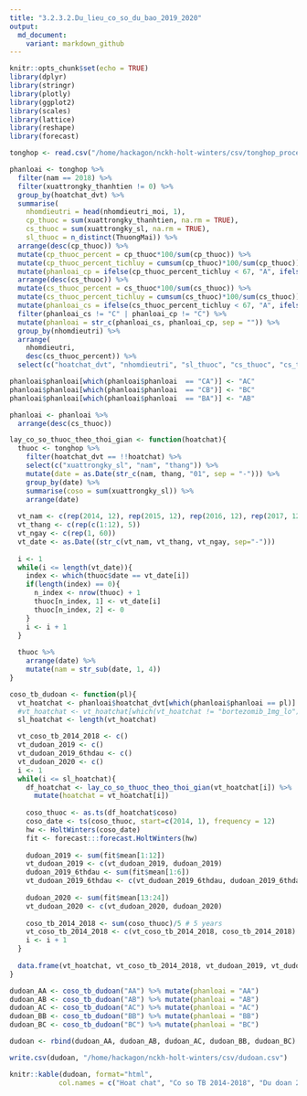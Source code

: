 ```yaml
---
title: "3.2.3.2.Du_lieu_co_so_du_bao_2019_2020"
output:
  md_document:
    variant: markdown_github
---
```


```r
knitr::opts_chunk$set(echo = TRUE)
library(dplyr)
library(stringr)
library(plotly)
library(ggplot2)
library(scales)
library(lattice)
library(reshape)
library(forecast)
```

```r
tonghop <- read.csv("/home/hackagon/nckh-holt-winters/csv/tonghop_processed.csv", stringsAsFactors = FALSE)
```

```r
phanloai <- tonghop %>%
  filter(nam == 2018) %>%
  filter(xuattrongky_thanhtien != 0) %>%
  group_by(hoatchat_dvt) %>%
  summarise(
    nhomdieutri = head(nhomdieutri_moi, 1),
    cp_thuoc = sum(xuattrongky_thanhtien, na.rm = TRUE),
    cs_thuoc = sum(xuattrongky_sl, na.rm = TRUE),
    sl_thuoc = n_distinct(ThuongMai)) %>%
  arrange(desc(cp_thuoc)) %>%
  mutate(cp_thuoc_percent = cp_thuoc*100/sum(cp_thuoc)) %>%
  mutate(cp_thuoc_percent_tichluy = cumsum(cp_thuoc)*100/sum(cp_thuoc)) %>%
  mutate(phanloai_cp = ifelse(cp_thuoc_percent_tichluy < 67, "A", ifelse(cp_thuoc_percent_tichluy < 80, "B", "C"))) %>%
  arrange(desc(cs_thuoc)) %>%
  mutate(cs_thuoc_percent = cs_thuoc*100/sum(cs_thuoc)) %>%
  mutate(cs_thuoc_percent_tichluy = cumsum(cs_thuoc)*100/sum(cs_thuoc)) %>%
  mutate(phanloai_cs = ifelse(cs_thuoc_percent_tichluy < 67, "A", ifelse(cs_thuoc_percent_tichluy < 80, "B", "C"))) %>%
  filter(phanloai_cs != "C" | phanloai_cp != "C") %>%
  mutate(phanloai = str_c(phanloai_cs, phanloai_cp, sep = "")) %>%
  group_by(nhomdieutri) %>%
  arrange(
    nhomdieutri,
    desc(cs_thuoc_percent)) %>%
  select(c("hoatchat_dvt", "nhomdieutri", "sl_thuoc", "cs_thuoc", "cs_thuoc_percent", "cp_thuoc", "cp_thuoc_percent", "phanloai"))

phanloai$phanloai[which(phanloai$phanloai  == "CA")] <- "AC"
phanloai$phanloai[which(phanloai$phanloai  == "CB")] <- "BC"
phanloai$phanloai[which(phanloai$phanloai  == "BA")] <- "AB"

phanloai <- phanloai %>%
  arrange(desc(cs_thuoc))
```

```r
lay_co_so_thuoc_theo_thoi_gian <- function(hoatchat){
  thuoc <- tonghop %>%
    filter(hoatchat_dvt == !!hoatchat) %>%
    select(c("xuattrongky_sl", "nam", "thang")) %>%
    mutate(date = as.Date(str_c(nam, thang, "01", sep = "-"))) %>%
    group_by(date) %>%
    summarise(coso = sum(xuattrongky_sl)) %>%
    arrange(date) 
  
  vt_nam <- c(rep(2014, 12), rep(2015, 12), rep(2016, 12), rep(2017, 12), rep(2018, 12))
  vt_thang <- c(rep(c(1:12), 5))
  vt_ngay <- c(rep(1, 60))
  vt_date <- as.Date((str_c(vt_nam, vt_thang, vt_ngay, sep="-")))
  
  i <- 1
  while(i <= length(vt_date)){
    index <- which(thuoc$date == vt_date[i])
    if(length(index) == 0){
      n_index <- nrow(thuoc) + 1
      thuoc[n_index, 1] <- vt_date[i]
      thuoc[n_index, 2] <- 0
    }
    i <- i + 1
  }
  
  thuoc %>% 
    arrange(date) %>%
    mutate(nam = str_sub(date, 1, 4))
}

coso_tb_dudoan <- function(pl){
  vt_hoatchat <- phanloai$hoatchat_dvt[which(phanloai$phanloai == pl)]
  #vt_hoatchat <- vt_hoatchat[which(vt_hoatchat != "bortezomib_1mg_lo")]
  sl_hoatchat <- length(vt_hoatchat)

  vt_coso_tb_2014_2018 <- c()
  vt_dudoan_2019 <- c()
  vt_dudoan_2019_6thdau <- c()
  vt_dudoan_2020 <- c()
  i <- 1
  while(i <= sl_hoatchat){
    df_hoatchat <- lay_co_so_thuoc_theo_thoi_gian(vt_hoatchat[i]) %>%
      mutate(hoatchat = vt_hoatchat[i])
    
    coso_thuoc <- as.ts(df_hoatchat$coso)
    coso_date <- ts(coso_thuoc, start=c(2014, 1), frequency = 12)
    hw <- HoltWinters(coso_date)
    fit <- forecast:::forecast.HoltWinters(hw)
    
    dudoan_2019 <- sum(fit$mean[1:12])
    vt_dudoan_2019 <- c(vt_dudoan_2019, dudoan_2019)
    dudoan_2019_6thdau <- sum(fit$mean[1:6])
    vt_dudoan_2019_6thdau <- c(vt_dudoan_2019_6thdau, dudoan_2019_6thdau)
    
    dudoan_2020 <- sum(fit$mean[13:24])
    vt_dudoan_2020 <- c(vt_dudoan_2020, dudoan_2020)
    
    coso_tb_2014_2018 <- sum(coso_thuoc)/5 # 5 years
    vt_coso_tb_2014_2018 <- c(vt_coso_tb_2014_2018, coso_tb_2014_2018)
    i <- i + 1
  }
  
  data.frame(vt_hoatchat, vt_coso_tb_2014_2018, vt_dudoan_2019, vt_dudoan_2020, vt_dudoan_2019_6thdau)
}
```

```r
dudoan_AA <- coso_tb_dudoan("AA") %>% mutate(phanloai = "AA")
dudoan_AB <- coso_tb_dudoan("AB") %>% mutate(phanloai = "AB")
dudoan_AC <- coso_tb_dudoan("AC") %>% mutate(phanloai = "AC")
dudoan_BB <- coso_tb_dudoan("BB") %>% mutate(phanloai = "BB")
dudoan_BC <- coso_tb_dudoan("BC") %>% mutate(phanloai = "BC")

dudoan <- rbind(dudoan_AA, dudoan_AB, dudoan_AC, dudoan_BB, dudoan_BC)

write.csv(dudoan, "/home/hackagon/nckh-holt-winters/csv/dudoan.csv")
```

```r
knitr::kable(dudoan, format="html", 
            col.names = c("Hoat chat", "Co so TB 2014-2018", "Du doan 2019", "Du doan 2020", "phanloai"))
```

